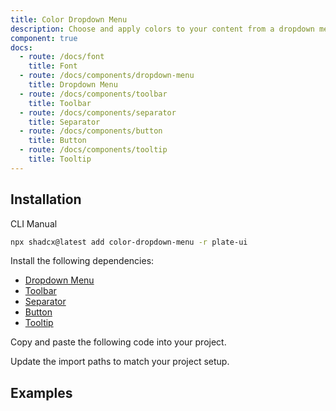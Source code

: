 ```yaml
---
title: Color Dropdown Menu
description: Choose and apply colors to your content from a dropdown menu.
component: true
docs:
  - route: /docs/font
    title: Font
  - route: /docs/components/dropdown-menu
    title: Dropdown Menu
  - route: /docs/components/toolbar
    title: Toolbar
  - route: /docs/components/separator
    title: Separator
  - route: /docs/components/button
    title: Button
  - route: /docs/components/tooltip
    title: Tooltip
---
```


## Installation

<Tabs defaultValue="cli">

<TabsList>
<TabsTrigger value="cli">CLI</TabsTrigger>
<TabsTrigger value="manual">Manual</TabsTrigger>
</TabsList>
<TabsContent value="cli">

```bash
npx shadcx@latest add color-dropdown-menu -r plate-ui
```

</TabsContent>

<TabsContent value="manual">

<Steps>

<Step>

Install the following dependencies:

- [Dropdown Menu](/docs/components/dropdown-menu)
- [Toolbar](/docs/components/toolbar)
- [Separator](/docs/components/separator)
- [Button](/docs/components/button)
- [Tooltip](/docs/components/tooltip)

</Step>

<Step>

Copy and paste the following code into your project.

</Step>

<ComponentSource name="color-dropdown-menu" />
<ComponentSource name="color-dropdown-menu-items" />
<ComponentSource name="color-constants" />
<ComponentSource name="color-input" />
<ComponentSource name="color-picker" />
<ComponentSource name="colors-custom" />

<Step>

Update the import paths to match your project setup.

</Step>

</Steps>

  </TabsContent>

</Tabs>

## Examples

<ComponentPreview name="playground-demo" id="basicnodes" />

<ComponentSource src="../../templates/plate-playground-template/src/components/plate-ui/fixed-toolbar-buttons.tsx" />
